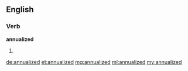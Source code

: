 ==English==

===Verb===
'''annualized'''

# {{past of|annualize}}

[[de:annualized]]
[[et:annualized]]
[[mg:annualized]]
[[ml:annualized]]
[[my:annualized]]